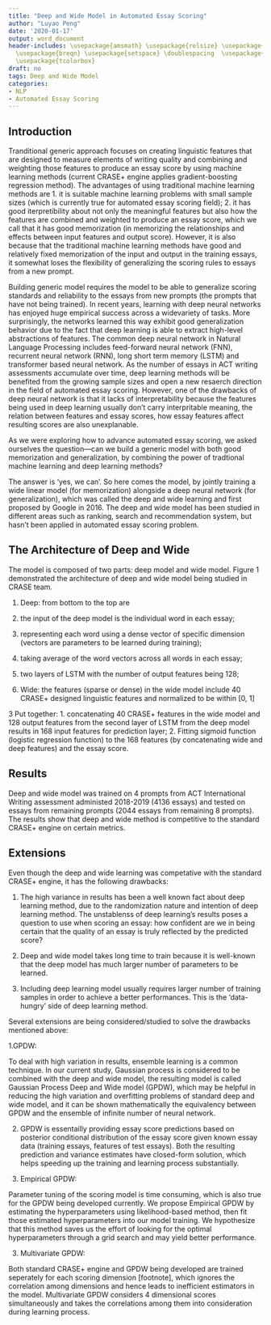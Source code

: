 ```yaml
---
title: "Deep and Wide Model in Automated Essay Scoring"
author: "Luyao Peng"
date: '2020-01-17'
output: word_document
header-includes: \usepackage{amsmath} \usepackage{relsize} \usepackage{bm} \usepackage{pifont}
  \usepackage{breqn} \usepackage{setspace} \doublespacing  \usepackage{parskip}  \usepackage{epsfig}  \usepackage{xcolor}
  \usepackage{tcolorbox}
draft: no
tags: Deep and Wide Model
categories:
- NLP
- Automated Essay Scoring
---
```



## Introduction

<!-- Generic approach in automated essay scoring produces scores that have the same standards/meanings across all prompts, existing or new, of a writing assessment. This is accomplished by using a single set of indicators or features, a consistent way of weighting and transforming these features into essay scores, and a focus on features that are not based on prompt-specific information or vocabulary.  -->

<!-- This approach has several advantages: 1. using generic scoring approach makes it possible that adding more prompts to the item pool for training the scoring engine; 2. providing consistent standardized scores across prompts and is more consistent with human rubric (which is usually the same for all assessment prompts), and thus contribute to the validity of scores; 3. it allows essays from new prompts to be scored without having to retrain the model prompt-specifically.  -->

Tranditional generic approach focuses on creating linguistic features that are designed to measure elements of writing quality and combining and weighting those features to produce an essay score by using machine learning methods (current CRASE+ engine applies gradient-boosting regression method). The advantages of using traditional machine learning methods are 1. it is suitable machine learning problems with small sample sizes (which is currently true for automated essay scoring field); 2. it has good iterpretibility about not only the meaningful features but also how the features are combined and weighted to produce an essay score, which we call that it has good memorization (in memorizing the relationships and effects between input features and output score). However, it is also because that the traditional machine learning methods have good and relatively fixed memorization of the input and output in the training essays, it somewhat loses the flexibility of generalizing the scoring rules to essays from a new prompt.


Building generic model requires the model to be able to generalize scoring standards and reliability to the essays from new prompts (the prompts that have not being trained). In recent years, learning with deep neural networks has enjoyed huge empirical success across a widevariety of tasks. More surprisingly, the networks learned this way exhibit good generalization behavior due to the fact that deep learning is able to extract high-level abstractions of features.  The common deep neural network in Natural Language Processing includes feed-forward neural network (FNN), recurrent neural network (RNN), long short term memory (LSTM) and transformer based neural network. As the number of essays in ACT writing assessments accumulate over time, deep learning methods will be benefited from the growing sample sizes and open a new resaerch direction in the field of automated essay scoring. However, one of the drawbacks of deep neural network is that it lacks of interpretability because the features being used in deep learning usually don't carry interpritable meaning, the relation between features and essay scores, how essay features affect resulting scores are also unexplanable. 

As we were exploring how to advance automated essay scoring, we asked ourselves the question—can we build a generic model with both good memorization and generalization, by combining the power of tradtional machine learning  and deep learning methods? 

The answer is 'yes, we can'. So here comes the model, by jointly training a wide linear model (for memorization) alongside a deep neural network (for generalization), which was called the deep and wide learning and first proposed by Google in 2016. The deep and wide model has been studied in different areas such as ranking, search and recommendation system, but hasn't been applied in automated essay scoring problem. 


## The Architecture of Deep and Wide

The model is composed of two parts: deep model and wide model. Figure 1 demonstrated the architecture of deep and wide model being studied in CRASE team. 

1. Deep: from bottom to the top are
1. the input of the deep model is the individual word in each essay; 
2. representing each word using a dense vector of specific dimension (vectors are parameters to be learned during training);
3. taking average of the word vectors across all words in each essay;
4. two layers of LSTM with the number of output features being 128;

2. Wide: the features (sparse or dense) in the wide model include 40 CRASE+ designed linguistic features and normalized to be within [0, 1]

3 Put together: 
1. concatenating 40 CRASE+ features in the wide model and 128 output features from the second layer of LSTM from the deep model results in 168 input features for prediction layer;
2. Fitting sigmoid function (logistic regression function) to the 168 features (by concatenating wide and deep features) and the essay score.

## Results

Deep and wide model was trained on 4 prompts from ACT International Writing assessment administed 2018-2019 (4136 essays) and tested on essays from remaining prompts (2044 essays from remaining 8 prompts). The results show that deep and wide method is competitive to the standard CRASE+ engine on certain metrics.


## Extensions

Even though the deep and wide learning was competative with the standard CRASE+ engine, it has the following drawbacks:

1. The high variance in results has been a well known fact about deep learning method, due to the randomization  nature and intention of deep learning method. The unstablenss of deep learning's results poses a question to use when scoring an essay: how confident are we in being certain that the quality of an essay is truly reflected by the predicted score?

2. Deep and wide model takes long time to train because it is well-known that the deep model has much larger number of parameters to be learned.

3. Including deep learning model usually requires larger number of training samples in order to achieve a better performances. This is the 'data-hungry' side of deep learning method.

Several extensions are being considered/studied to solve the drawbacks mentioned above:  

1.GPDW: 

To deal with high variation in results, ensemble learning is a common technique. In our current study,  Gaussian process is considered to be combined with the deep and wide model, the resulting model is called Gaussian Process Deep and Wide model (GPDW), which may be helpful in reducing the high variation and overfitting problems of standard deep and wide model, and it can be shown mathematically the equivalency between GPDW and the ensemble of infinite number of neural network.

2. GPDW is essentailly providing essay score predictions based on posterior conditional distribution of the essay score given known essay data (training essays, features of test essays). Both the resulting prediction and variance estimates have closed-form solution, which helps speeding up the training and learning process substantially.

2. Empirical GPDW: 

Parameter tuning of the scoring model is time consuming, which is also true for the  GPDW being developed currently. We propose Empirical GPDW by estimating the hyperparameters using likelihood-based method, then fit those estimated hyperparameters into our model training. We hypothesize that this method saves us the effort of looking for the optimal hyperparameters through a grid search and may yield better performance.

3. Multivariate GPDW:

Both standard CRASE+ engine and GPDW being developed are trained seperately for each scoring dimension [footnote], which ignores the correlation among dimensions and hence leads to inefficient estimators in the model. Multivariate GPDW considers 4 dimensional scores simultaneously and takes the correlations among them into consideration during learning process.




